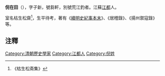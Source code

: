 '''倪在田'''（{{bd|?||?||}}），字子新，號芻軒，別號荒江釣者。江蘇[[江都县|江都]]人。

室名枯生松齋<ref>《枯生松斋集》</ref>，生平待考，著有《[[s:續明紀事本末|續明史紀事本末]]》、《居稽錄》、《揚州禦寇錄》等。

==注釋==
{{Reflist}}

{{DEFAULTSORT:Ni Zai-Tian}}
{{清朝人物小作品}}

[[Category:清朝歷史學家|Category:清朝歷史學家]]
[[Category:江都人|Category:江都人]]
[[Category:倪姓|Category:倪姓]]